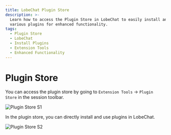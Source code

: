 ```yaml
---
title: LobeChat Plugin Store
description: >-
  Learn how to access the Plugin Store in LobeChat to easily install and use
  various plugins for enhanced functionality.
tags:
  - Plugin Store
  - LobeChat
  - Install Plugins
  - Extension Tools
  - Enhanced Functionality
---
```


# Plugin Store

You can access the plugin store by going to `Extension Tools` -> `Plugin Store` in the session toolbar.

<Image
  alt="Plugin Store S1"
  height={472}
  src="https://github.com/lobehub/lobe-chat/assets/28616219/ab4e60d0-1293-49ac-8798-cb29b3b789e6"
/>

In the plugin store, you can directly install and use plugins in LobeChat.

<Image
  alt="Plugin Store S2"
  height={472}
  src="https://github.com/lobehub/lobe-chat/assets/28616219/d7a5d821-116f-4be6-8a1a-38d81a5ea0ea"
/>
